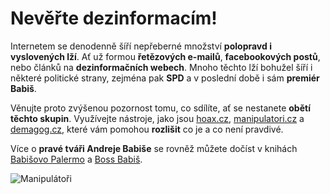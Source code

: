 # Nevěřte **dezinformacím**!

Internetem se denodenně šíří nepřeberné množství **polopravd i vyslovených lží**. Ať už formou **řetězových e-mailů**, **facebookových postů**, nebo článků na **dezinformačních webech**. Mnoho těchto lží bohužel šíří i některé politické strany, zejména pak **SPD** a v poslední době i sám **premiér Babiš**.

Věnujte proto zvýšenou pozornost tomu, co sdílíte, ať se nestanete **obětí těchto skupin**. Využívejte nástroje, jako jsou [hoax.cz](https://hoax.cz/cze/), [manipulatori.cz](https://manipulatori.cz/) a [demagog.cz](https://demagog.cz/), které vám pomohou **rozlišit** co je a co není pravdivé.

Více o **pravé tváři Andreje Babiše** se rovněž můžete dočíst v knihách [Babišovo Palermo](http://www.kmenta.cz/cs/knihy/babisovo-palermo-i) a [Boss Babiš](http://www.kmenta.cz/cs/knihy/boss-babis).

![Manipulátoři](../../images/manipulatori.jpg)
